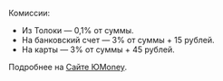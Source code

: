 <Cut title="от 3,1%">

Комиссии:

* Из Толоки — 0,1% от суммы.
* На банковский счет — 3% от суммы + 15 рублей.
* На карты — 3% от суммы + 45 рублей.

Подробнее на [Сайте ЮMoney](https://yoomoney.ru/page?id=523738).

</Cut>
